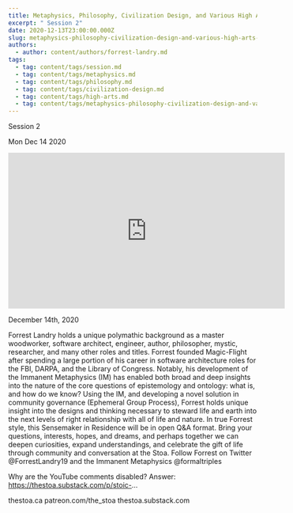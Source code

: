 ```yaml
---
title: Metaphysics, Philosophy, Civilization Design, and Various High Arts
excerpt: " Session 2"
date: 2020-12-13T23:00:00.000Z
slug: metaphysics-philosophy-civilization-design-and-various-high-arts-session-2
authors:
  - author: content/authors/forrest-landry.md
tags:
  - tag: content/tags/session.md
  - tag: content/tags/metaphysics.md
  - tag: content/tags/philosophy.md
  - tag: content/tags/civilization-design.md
  - tag: content/tags/high-arts.md
  - tag: content/tags/metaphysics-philosophy-civilization-design-and-various-high-arts.md
---
```




 Session 2

Mon Dec 14 2020

<iframe width="560" height="315" src="https://www.youtube.com/embed/FHPvwgjiL_A" title="Metaphysics, Philosophy, Civilization Design, and Various High Arts: Session 2 w/ Forrest Landry" frameborder="0" allow="accelerometer; autoplay; clipboard-write; encrypted-media; gyroscope; picture-in-picture" allowfullscreen ></iframe>

December 14th, 2020


Forrest Landry holds a unique polymathic background as a master woodworker, software architect, engineer, author, philosopher, mystic, researcher, and many other roles and titles. Forrest founded Magic-Flight after spending a large portion of his career in software architecture roles for the FBI, DARPA, and the Library of Congress. Notably, his development of the Immanent Metaphysics (IM) has enabled both broad and deep insights into the nature of the core questions of epistemology and ontology: what is, and how do we know? Using the IM, and developing a novel solution in community governance (Ephemeral Group Process), Forrest holds unique insight into the designs and thinking necessary to steward life and earth into the next levels of right relationship with all of life and nature. In true Forrest style, this Sensemaker in Residence will be in open Q&A format. Bring your questions, interests, hopes, and dreams, and perhaps together we can deepen curiosities, expand understandings, and celebrate the gift of life through community and conversation at the Stoa. Follow Forrest on Twitter @ForrestLandry19 and the Immanent Metaphysics @formaltriples

Why are the YouTube comments disabled? Answer: https://thestoa.substack.com/p/stoic-...

thestoa.ca
patreon.com/the_stoa
thestoa.substack.com


